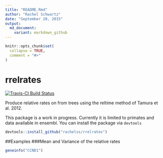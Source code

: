 ```yaml
---
title: "README.Rmd"
author: "Rachel Schwartz"
date: "September 20, 2015"
output:
  md_document:
    variant: markdown_github
---
```


<!-- README.md is generated from README.Rmd. Please edit that file -->

```r
knitr::opts_chunk$set(
  collapse = TRUE,
  comment = "#>"
)
```
# rrelrates
[![Travis-CI Build
Status](https://travis-ci.org/rachelss/rrelrates.png?branch=master)](https://travis-ci.org/rachelss/rrelrates)


Produce relative rates on from trees using the reltime method of Tamura et al. 2012.

This package is a work in progress. Currently it is limited to primates and data available in ensembl. You can
install the package via `devtools`

```r
devtools::install_github("rachelss/rrelrates")
```


##Examples
###Mean and Variance of the relative rates
```r
geneinfo("CCND1")
```

